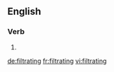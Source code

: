 ==English==

===Verb===
{{head|en}}

# {{present participle of|filtrate|lang=en}}

[[de:filtrating]]
[[fr:filtrating]]
[[vi:filtrating]]